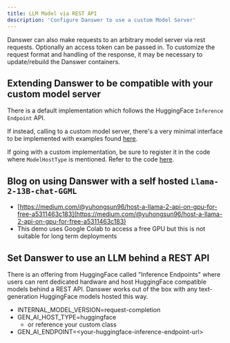 ```yaml
---
title: LLM Model via REST API
description: 'Configure Danswer to use a custom Model Server'
---
```


Danswer can also make requests to an arbitrary model server via rest requests. Optionally an access token can be passed
in. To customize the request format and handling of the response, it may be necessary to update/rebuild the Danswer
containers.

## Extending Danswer to be compatible with your custom model server
There is a default implementation which follows the HuggingFace `Inference Endpoint` API.

If instead, calling to a custom model server, there's a very minimal interface to be implemented with examples found
[here](https://github.com/danswer-ai/danswer/blob/main/backend/danswer/direct_qa/request_model.py#L31).

If going with a custom implementation, be sure to register it in the code where `ModelHostType` is mentioned.
Refer to the code [here](https://github.com/danswer-ai/danswer/blob/main/backend/danswer/configs/constants.py#L49).

## Blog on using Danswer with a self hosted `Llama-2-13B-chat-GGML`
- [https://medium.com/@yuhongsun96/host-a-llama-2-api-on-gpu-for-free-a5311463c183](https://medium.com/@yuhongsun96/host-a-llama-2-api-on-gpu-for-free-a5311463c183)
- This demo uses Google Colab to access a free GPU but this is not suitable for long term deployments

## Set Danswer to use an LLM behind a REST API
There is an offering from HuggingFace called "Inference Endpoints" where users can rent dedicated hardware and host
HuggingFace compatible models behind a REST API.
Danswer works out of the box with any text-generation HuggingFace models hosted this way.
- INTERNAL_MODEL_VERSION=request-completion
- GEN_AI_HOST_TYPE=huggingface
    - or reference your custom class
- GEN_AI_ENDPOINT=&lt;your-huggingface-inference-endpoint-url&gt;

